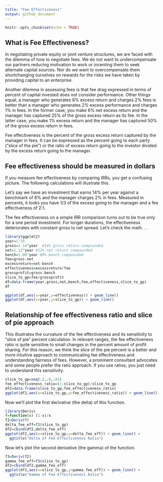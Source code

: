 ```yaml
---
title: "Fee Effectiveness"
output: github_document
---
```


```r
knitr::opts_chunk$set(echo = TRUE)
```

## What is Fee Effectiveness?

In negotiating private equity or joint venture structures, we are faced with the dilemma of how to negotiate fees.  We do not want to undercompensate our partners reducing motivation to work or incenting them to seek alternate capital sources.  Nor do we want to overcompensate them shortchanging ourselves on rewards for the risks we have taken by providing capital to an enterprise.

Another dilemma in assessing fees is that fee drag expressed in terms of percent of capital invested does not consider performance.  Other things equal, a manager who generates 8% excess return and charges 2% fees is better than a manager who generates 2% excess performance and charges 1% in fees.  In the former case, you make 6% net excess return and the manager has captured 25% of the gross excess return as its fee.  In the latter case, you make 1% excess return and the manager has captured 50% of the gross excess return in fees.

Fee effectiveness is the percent of the gross excess return captured by the manager in fees.  It can be expressed as the percent going to each party ("slice of the pie") or the ratio of excess return going to the investor divided by the excess return going to the manager.

## Fee effectiveness should be measured in dollars 

If you measure fee effectiveness by comparing IRRs, you get a confusing picture.  The following calculations will illustrate this.

Let's say we have an investment that earns 14% per year against a benchmark of 8% and the manager charges 2% in fees.  Measured in percents, it looks you have 1/3 of the excess going to the manager and a fee effectiveness of 2:1.

The fee effectiveness on a simple IRR comparison turns out to be true only for a one period investment.  For longer durations, the effectiveness deteriorates with constant gross to net spread.  Let's check the math. . .

```r

library(ggplot2)
year=1:10
gross=1.14^year  #14% gross return compounded
net=1.12^year #12% net return compounded
bench=1.08^year #8% bench compounded
fee=gross-net
excessreturn=net-bench
effectiveness=excessreturn/fee
grossprofit=gross-bench
slice_to_gp=fee/grossprofit
df=data.frame(year,gross,net,bench,fee,effectiveness,slice_to_gp)
df
```

```r
ggplot(df,aes(x=year,y=effectiveness)) + geom_line()
ggplot(df,aes(x=year,y=slice_to_gp)) + geom_line()
```

## Relationship of fee effectiveness ratio and slice of pie approach

This illustrates the curvature of the fee effectiveness and its sensitivity to "slice of pie" percent calculation. In relevant ranges, the fee effectiveness ratio is quite sensitive to small changes in the percent amount of profit sharing.  For this reason, we think the slice of the pie percent is a better and more intuitive approach to communicating fee effectiveness and understanding fairness of fees.  However, a prominent consultant advocates and some people prefer the ratio approach.  If you use ratios, you just need to understand this sensitivity. 

```r
slice_to_gp=seq(.2,.8,.01)
fee_effectiveness_ratio=(1-slice_to_gp)/slice_to_gp
df2=data.frame(slice_to_gp,fee_effectiveness_ratio)
ggplot(df2,aes(x=slice_to_gp,y=fee_effectiveness_ratio)) + geom_line()
```

Now we'll plot the first derivative (the delta) of this function.

```r
library(Deriv)
f=function(x) (1-x)/x
f2=Deriv(f)
delta_fee_eff=f2(slice_to_gp)
df2=cbind(df2,delta_fee_eff)
ggplot(df2,aes(x=slice_to_gp,y=delta_fee_eff)) + geom_line() + 
  ggtitle("Delta of Fee Effectiveness Ratio")
```

Now let's plot the second derivative (the gamma) of the function.

```r
f3=Deriv(f2)
gamma_fee_eff=f3(slice_to_gp)
df2=cbind(df2,gamma_fee_eff)
ggplot(df2,aes(x=slice_to_gp,y=gamma_fee_eff)) + geom_line() + 
  ggtitle("Gamma of Fee Effectiveness Ratio")
```
